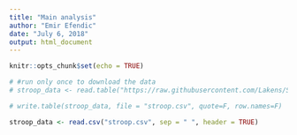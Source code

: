 ```yaml
---
title: "Main analysis"
author: "Emir Efendic"
date: "July 6, 2018"
output: html_document
---
```


```r
knitr::opts_chunk$set(echo = TRUE)
```

```r
# #run only once to download the data
# stroop_data <- read.table("https://raw.githubusercontent.com/Lakens/Stroop/master/stroop.txt", sep = "\t", header = TRUE)

# write.table(stroop_data, file = "stroop.csv", quote=F, row.names=F)

stroop_data <- read.csv("stroop.csv", sep = " ", header = TRUE)

```

